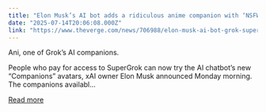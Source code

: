 ```yaml
---
title: "Elon Musk’s AI bot adds a ridiculous anime companion with ‘NSFW’ mode"
date: "2025-07-14T20:06:08.000Z"
link: "https://www.theverge.com/news/706988/elon-musk-ai-bot-grok-supergrok-anime-companion-ani-rudy"
---
```


Ani, one of Grok’s AI companions.	


People who pay for access to SuperGrok can now try the AI chatbot’s new “Companions” avatars, xAI owner Elon Musk announced Monday morning. The companions availabl...

[Read more](https://www.theverge.com/news/706988/elon-musk-ai-bot-grok-supergrok-anime-companion-ani-rudy)
